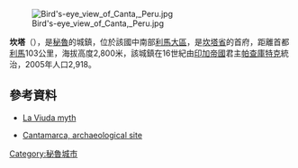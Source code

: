 [[Image:Bird's-eye_view_of_Canta,_Peru.jpg|thumb]]

'''坎塔'''（{{lang-es|Canta}}），是[[秘魯|秘魯]]的城鎮，位於該國中南部[[利馬大區|利馬大區]]，是[[坎塔省|坎塔省]]的首府，距離首都[[利馬|利馬]]103公里，海拔高度2,800米，該城鎮在16世紀由[[印加帝國|印加帝國]]君主[[帕查庫特克|帕查庫特克]]統治，2005年人口2,918。

==參考資料==
* {{es icon}} [http://www.carabayo.net/content/view/64/30/ La Viuda myth]{{dead link|date=2017年12月 |bot=InternetArchiveBot |fix-attempted=yes }}
* {{es icon}} [http://www.arqueologiadelperu.com.ar/canta.htm Cantamarca, archaeological site]{{Wayback|url=http://www.arqueologiadelperu.com.ar/canta.htm |date=20150420051117 }}

{{coord|11|28|S|76|37|W|display=title|region:PE_type:city_source:GNS-enwiki}}

{{Peru-geo-stub}}
[[Category:秘魯城市|Category:秘魯城市]]